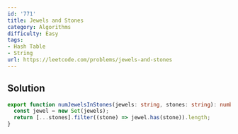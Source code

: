 ```yaml
---
id: '771'
title: Jewels and Stones
category: Algorithms
difficulty: Easy
tags:
- Hash Table
- String
url: https://leetcode.com/problems/jewels-and-stones
---
```


## Solution

```typescript filename="solution.ts" copy
export function numJewelsInStones(jewels: string, stones: string): number {
  const jewel = new Set(jewels);
  return [...stones].filter((stone) => jewel.has(stone)).length;
}
```

